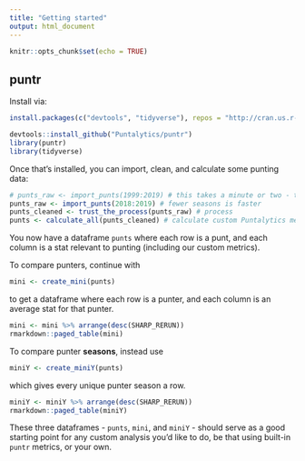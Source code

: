 ```yaml
---
title: "Getting started"
output: html_document
---
```


```r
knitr::opts_chunk$set(echo = TRUE)
```

## puntr
Install via:
```r
install.packages(c("devtools", "tidyverse"), repos = "http://cran.us.r-project.org")
```
```r
devtools::install_github("Puntalytics/puntr")
library(puntr)
library(tidyverse)
```
Once that's installed, you can import, clean, and calculate some punting data:
```r
# punts_raw <- import_punts(1999:2019) # this takes a minute or two - there have been a lot of punts since 1999!
punts_raw <- import_punts(2018:2019) # fewer seasons is faster
punts_cleaned <- trust_the_process(punts_raw) # process
punts <- calculate_all(punts_cleaned) # calculate custom Puntalytics metrics 
```
You now have a dataframe `punts` where each row is a punt, and each column is a stat relevant to punting (including our custom metrics).  
  
To compare punters, continue with
```r
mini <- create_mini(punts)
```
to get a dataframe where each row is a punter, and each column is an average stat for that punter.  
```r
mini <- mini %>% arrange(desc(SHARP_RERUN))
rmarkdown::paged_table(mini)
```

To compare punter **seasons**, instead use
```r
miniY <- create_miniY(punts)
```
which gives every unique punter season a row.  
```r
miniY <- miniY %>% arrange(desc(SHARP_RERUN))
rmarkdown::paged_table(miniY)
```
  
These three dataframes - `punts`, `mini`, and `miniY` - should serve as a good starting point for any custom analysis you'd like to do, be that using built-in `puntr` metrics, or your own.
